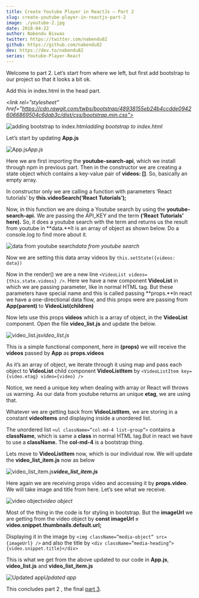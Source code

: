 ```yaml
---
title: Create Youtube Player in ReactJs — Part 2
slug: create-youtube-player-in-reactjs-part-2
image: ./youtube-2.jpg
date: 2018-04-22
author: Nabendu Biswas
twitter: https://twitter.com/nabendu82
github: https://github.com/nabendu82
dev: https://dev.to/nabendu82
series: Youtube-Player-React
---
```


Welcome to part 2. Let’s start from where we left, but first add bootstrap to our project so that it looks a bit ok.

Add this in index.html in the head part.

*<link rel=”stylesheet” href=”https://cdn.rawgit.com/twbs/bootstrap/48938155eb24b4ccdde09426066869504c6dab3c/dist/css/bootstrap.min.css">*

![adding bootstrap to index.html](https://cdn-images-1.medium.com/max/2142/1*zhflCrYaDUPQ00IBqusoCA.png)*adding bootstrap to index.html*

Let’s start by updating **App.js**

![App.js](https://cdn-images-1.medium.com/max/2000/1*fTTVk9I9KLLP-lsIdREftQ.png)*App.js*

Here we are first importing the **youtube-search-api**, which we install through npm in previous part. Then in the constructor we are creating a state object which contains a key-value pair of **videos: []**. So, basically an empty array.

In constructor only we are calling a function with parameters ‘React tutorials’ by **this.videoSearch(‘React Tutorials’);**

Now, in this function we are doing a Youtube search by using the **youtube-search-api.** We are passing the API_KEY and the term **(‘React Tutorials’ here).** So, it does a youtube search with the term and returns us the result from youtube in **data.**It is an array of object as shown below. Do a console.log to find more about it.

![data from youtube search](https://cdn-images-1.medium.com/max/2226/1*hA4sdMty7hR1mH10d2xDvA.png)*data from youtube search*

Now we are setting this data array videos by `this.setState({videos: data})`

Now in the render() we are a new line `<VideoList videos={this.state.videos} />`. Here we have a new component **VideoList** in which we are passing parameter, like in normal HTML tag. But these parameters have special name and this is called passing **props.**In react we have a one-directional data flow, and this props were are passing from **App(parent)** to **VideoList(children)**

Now lets use this props **videos** which is a array of object, in the **VideoList** component. Open the file **video_list.js** and update the below.

![video_list.js](https://cdn-images-1.medium.com/max/2000/1*nT_x9WiOKJEpcV6EgDzLVg.png)*video_list.js*

This is a simple functional component, here in **(props)** we will receive the **videos** passed by **App** as **props.videos**

As it’s an array of object, we iterate through it using map and pass each object to **VideoList** child component **VideoListItem** by `<VideoListItem key={video.etag} video={video} />`

Notice, we need a unique key when dealing with array or React will throws us warning. As our data from youtube returns an unique **etag**, we are using that.

Whatever we are getting back from **VideoListItem**, we are storing in a constant **videoItems** and displaying inside a unordered list.

The unordered list `<ul className=”col-md-4 list-group”>` contains a **className**, which is same a **class** in normal HTML tag.But in react we have to use a **className.** The **col-md-4** is a bootstrap thing.

Lets move to **VideoListItem** now, which is our individual row. We will update the **video_list_item.js** now as below

![**video_list_item.js**](https://cdn-images-1.medium.com/max/2000/1*ybq_pj6k5hOpCsVoOlVqJA.png)***video_list_item.js***

Here again we are receiving props video and accessing it by **props.video**. We will take image and title from here. Let’s see what we receive.

![video object](https://cdn-images-1.medium.com/max/3610/1*nI7B8d846ElzdUHiUfwv4Q.png)*video object*

Most of the thing in the code is for styling in bootstrap. But the **imageUrl** we are getting from the video object by **const imageUrl = video.snippet.thumbnails.default.url;**

Displaying it in the image by `<img className=”media-object” src={imageUrl} />` and also the title by `<div className=”media-heading”>{video.snippet.title}</div>`

This is what we get from the above updated to our code in **App.js**, **video_list.js** and **video_list_item.js**

![Updated app](https://cdn-images-1.medium.com/max/2000/1*n_DsVgewdINOJS60eCbJqw.png)*Updated app*


This concludes part 2 , the final [part 3](https://dev.to/nabendu82/create-youtube-player-in-reactjs-part-3-636).
